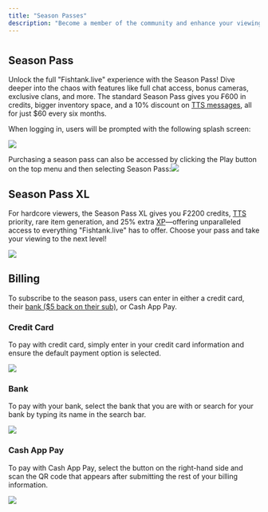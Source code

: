 ```yaml
---
title: "Season Passes"
description: "Become a member of the community and enhance your viewing experience at Fishtank.live"
---
```


#

## Season Pass

Unlock the full "Fishtank.live" experience with the Season Pass! Dive deeper into the chaos with features like full chat access, bonus cameras, exclusive clans, and more. The standard Season Pass gives you ₣600 in credits, bigger inventory space, and a 10% discount on [TTS messages](https://fishtanklive.mintlify.app/pages/site/tts-sfx), all for just $60 every six months.&#x20;

When logging in, users will be prompted with the following splash screen:

![](/seasonpasspopup.png)

Purchasing a season pass can also be accessed by clicking the Play button on the top menu and then selecting Season Pass:![](/SEASONPASS.png)

## Season Pass XL

For hardcore viewers, the Season Pass XL gives you ₣2200 credits, [TTS ](https://fishtanklive.mintlify.app/pages/site/tts-sfx)priority, rare item generation, and 25% extra [XP](https://fishtanklive.mintlify.app/pages/features/xp)—offering unparalleled access to everything "Fishtank.live" has to offer. Choose your pass and take your viewing to the next level!

![](/seasonpassxlorreg.png)

## Billing

To subscribe to the season pass, users can enter in either a credit card, their [bank ($5 back on their sub)](https://link.com/promotion-terms), or Cash App Pay.

### Credit Card

To pay with credit card, simply enter in your credit card information and ensure the default payment option is selected.

![](/seasonpasssubscription.png)

### Bank

To pay with your bank, select the bank that you are with or search for your bank by typing its name in the search bar.&#x20;

![](/bank.png)

### Cash App Pay

To pay with Cash App Pay, select the button on the right-hand side and scan the QR code that appears after submitting the rest of your billing information.&#x20;

![](/cashapppay.png)